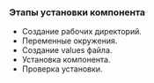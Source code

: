 
<h3>Этапы установки компонента</h3>

- Создание рабочих директорий.
- Переменные окружения.
- Создание values файла.
- Установка компонента.
- Проверка установки.

<DownloadBIN />

